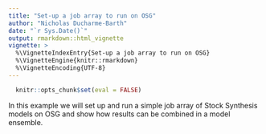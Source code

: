 ```yaml
---
title: "Set-up a job array to run on OSG"
author: "Nicholas Ducharme-Barth"
date: "`r Sys.Date()`"
output: rmarkdown::html_vignette
vignette: >
  %\VignetteIndexEntry{Set-up a job array to run on OSG}
  %\VignetteEngine{knitr::rmarkdown}
  %\VignetteEncoding{UTF-8}
---
```


```r
  knitr::opts_chunk$set(eval = FALSE)
```

In this example we will set up and run a simple job array of Stock Synthesis models on OSG and show how results can be combined in a model ensemble.